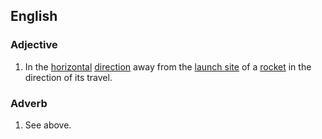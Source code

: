 ==English==
===Adjective===
{{en-adj}}
# In the [[horizontal]] [[direction]] away from the [[launch site]] of a [[rocket]] in the direction of its travel.
===Adverb===
{{en-adv}}
# See above.